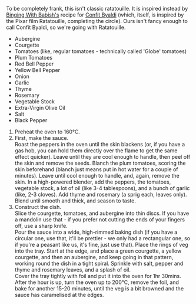 
To be completely frank, this isn't classic ratatouille. It is inspired instead by [Binging With Babish's](https://www.youtube.com/user/bgfilms) recipe for [Confit Byaldi](https://www.bingingwithbabish.com/recipes/2017/5/5/ratatouille) (which, itself, is inspired by the Pixar film Ratatouille, completing the circle). Ours isn't fancy enough to call Confit Byaldi, so we're going with Ratatouille.

<Ingredients>


-   Aubergine
-   Courgette
-   Tomatoes (like, regular tomatoes - technically called 'Globe' tomatoes)
-   Plum Tomatoes
-   Red Bell Pepper
-   Yellow Bell Pepper
-   Onion
-   Garlic
-   Thyme
-   Rosemary
-   Vegetable Stock
-   Extra-Virgin Olive Oil
-   Salt
-   Black Pepper

</Ingredients>


<Method>


1. Preheat the oven to 160°C.
2. First, make the sauce.  
   Roast the peppers in the oven until the skin blackens (or, if you have a gas hob, you can hold them directly over the flame to get the same effect quicker). Leave until they are cool enough to handle, then peel off the skin and remove the seeds.
   Blanch the plum tomatoes, scoring the skin beforehand (blanch just means put in hot water for a couple of minutes). Leave until cool enough to handle, and, again, remove the skin.
   In a high-powered blender, add the peppers, the tomatoes, vegetable stock, a lot of oil (like 3-4 tablespoons), and a bunch of garlic (like, 2-3 cloves). Add thyme and rosemary (a sprig each, leaves only). Blend until smooth and thick, and season to taste.
3. Construct the dish.  
   Slice the courgette, tomatoes, and aubergine into thin discs. If you have a mandolin use that - if you prefer not cutting the ends of your fingers off, use a sharp knife.  
   Pour the sauce into a wide, high-rimmed baking dish (if you have a circular one, use that, it'll be prettier - we only had a rectangular one, so if you're a peasant like us, it's fine, just use that). Place the rings of veg into the tray. Start at the edge, and place a green courgette, a yellow courgette, and then an aubergine, and keep going in that pattern, working round the dish in a tight spiral. Sprinkle with salt, pepper and thyme and rosemary leaves, and a splash of oil.  
   Cover the tray tightly with foil and put it into the oven for 1hr 30mins.  
   After the hour is up, turn the oven up to 200°C, remove the foil, and bake for another 15-20 minutes, until the veg is a bit browned and the sauce has caramelised at the edges.

</Method>

